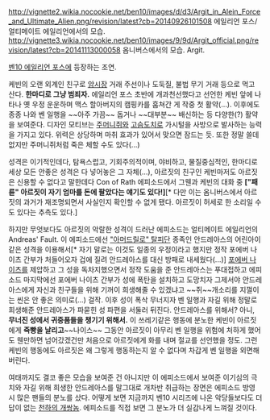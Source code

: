 http://vignette2.wikia.nocookie.net/ben10/images/d/d3/Argit_in_Alein_Force_and_Ultimate_Alien.png/revision/latest?cb=20140926101508
에일리언 포스/얼티메이트 에일리언에서의 모습.
http://vignette3.wikia.nocookie.net/ben10/images/9/9d/Argit_official.png/revision/latest?cb=20141113000058
옴니버스에서의 모습.
Argit.

[[벤10 에일리언 포스]]에 등장하는 조연.

케빈의 오랜 외계인 친구로 [[암시장]] 거래 주선이나 도둑질, 불법 무기 거래 등으로 먹고 산다. '''한마디로 그냥 범죄자.'''
에일리언 포스 초반에 개과천선했다고 선언한 케빈 앞에 나타나 옛 우정 운운하며 맥스 할아버지의 캠핑카를 훔쳐간 게 작중 첫 활약(...). 이후에도 종종 나와 벤 일행을 ~~아주 가끔~~ 돕거나 ~~대부분~~ 배신하는 등 다양한(?) 활약을 보여준다.
디자인 모티브는 [[주머니쥐]]와 [[고슴도치]]로 가시털을 사방으로 발사하는 능력을 가지고 있다. 위력은 상당하며 마취 효과가 있어서 맞으면 잠드는 듯. 또한 정말 쓸데없지만 주머니쥐처럼 죽은 체할 수도 있다(...)

성격은 이기적인데다, 탐욕스럽고, 기회주의적이며, 야비하고, 물질중심적인, 한마디로 세상 모든 안좋은 성격은 다 넣어놓은 그 자체(...), 아르짓의 친구인 케빈마저도 아르짓은 신용할 수 없다고 말한데다 Con of Rath 에피소드에서 그웬과 케빈의 대화 중 '''["패륜" 아르짓이 자기 엄마를 돈에 팔았다는 얘기도 있다!]'''[* 다만 이는 옴니버스에서 아르짓의 과거가 재조명되면서 사실인지 확인할 수 없게 됐다. 아르짓이 허세로 한 소리일 수도 있다는 추측도 있다.]

하지만 무엇보다도 아르짓의 악랄한 성격이 드러난 에피소드는 얼티메이트 에일리언의 Andreas' Fault. 이 에피소드에선 [["아머드릴로" 탈피단]] 종족인 안드레아스의 어린아이같은 성격을 이용해서[* 자기 말로는 이것도 일종의 우정이라고 했지만 정작 포에버 나이츠 간부가 처들어오자 겁에 질려 안드레아스를 대신 방패로 내세웠다(...)] [[포에버 나이츠]]를 제압하고 그 성을 독차지했으면서 정작 도움을 준 안드레아스는 푸대접하고 에피소드 마지막에선 포에버 나이츠 간부가 성에 폭탄을 설치하고 도망치자 그제서야 안드레아스에게 자신과 친구들을 위해 기꺼이 희생해줄 수 있겠냐고 ~~쥐~~개소리를 지껄이는 씬은 안 좋은 의미로(...) 걸작. 이후 성이 폭삭 무너지자 벤 일행과 자길 위해 정말로 희생해준 안드레아스가 파묻힌 성 파편을 서둘러 뒤진다. 안드레아스를 위해서? 아니, '''무너진 성에서 귀중품들을 챙기기 위해서.'''
이 쓰레기같은 행동에 분노한 케빈이 아르짓에게 '''죽빵을 날리고'''~~나이스~~ 그동안 아르짓이 아무리 벤 일행을 위험에 처하게 했어도 웬만하면 넘어갔겠건만 처음으로 아르짓에게 화를 내며 절교를 선언했을 정도. 그런 케빈의 행동에도 아르짓은 왜 그렇게 행동하는지 알 수 없다며 차갑게 벤 일행을 외면해버린다. 

여태까지도 결코 좋은 모습을 보여준 건 아니지만 이 에피소드에서 보여준 이기심의 극치와 자길 위해 희생한 안드레아스를 말그대로 개차반 취급하는 장면은 에피소드 방영 시 많은 팬들의 분노를 샀다. 어떻게 보면 지금까지 벤10 시리즈에 나온 악당들보다도 더 답이 없는 [[천하의 개쌍놈]]. 에피소드를 직접 보면 그 분노가 더 실감나게 느껴질 것이다.
